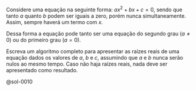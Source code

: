 <!-- Equação ax^2 + bx + c = 0, incluindo solução para primeiro grau -->
::: {#exr-0010}
Considere uma equação na seguinte forma: $ax^2 + bx + c = 0$, sendo que tanto $a$ quanto $b$ podem ser iguais a zero, porém nunca simultaneamente. Assim, sempre haverá um termo com $x$.

Dessa forma a equação pode tanto ser uma equação do segundo grau ($a \neq 0$) ou do primeiro grau ($a = 0$).

Escreva um algoritmo completo para apresentar as raízes reais de uma equação dados os valores de $a$, $b$ e $c$, assumindo que $a$ e $b$ nunca serão nulos ao mesmo tempo. Caso não haja raízes reais, nada deve ser apresentado como resultado.

@sol-0010
:::
